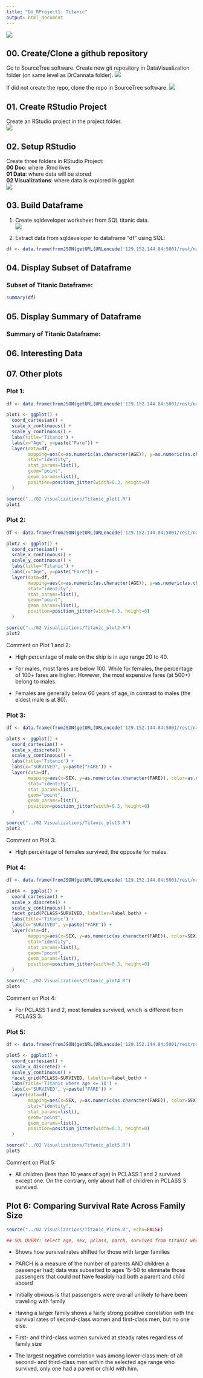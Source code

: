 ```yaml
---
title: "DV_RProject1: Titanic"
output: html_document
---
```

![](./Graphics/I'mflyingscene.png)  

## 00. Create/Clone a github repository
Go to SourceTree software. Create new git repository in DataVisualization folder (on same level as DrCannata folder).
![](./Graphics/creategit00.png)

If did not create the repo, clone the repo in SourceTree software.
![](./Graphics/clonegit00.png)

## 01. Create RStudio Project
Create an RStudio project in the project folder.   
![](./Graphics/createproject01.png)

## 02. Setup RStudio 
 Create three folders in RStudio Project:  
   **00 Doc**: where .Rmd lives  
   **01 Data**: where data will be stored  
   **02 Visualizations**: where data is explored in ggplot  
![](./Graphics/createproject02.png)

## 03. Build Dataframe
1. Create sqldeveloper worksheet from SQL titanic data.  
![](./Graphics/sqldeveloper00.png)  

2. Extract data from sqldeveloper to dataframe "df" using SQL:

```r
df <- data.frame(fromJSON(getURL(URLencode('129.152.144.84:5001/rest/native/?query="select * from titanic"'),httpheader=c(DB='jdbc:oracle:thin:@129.152.144.84:1521/PDBF15DV.usuniversi01134.oraclecloud.internal', USER='cs329e_jht585', PASS='orcl_jht585', MODE='native_mode', MODEL='model', returnDimensions = 'False', returnFor = 'JSON'), verbose = TRUE), ))
```  

## 04. Display Subset of Dataframe

### Subset of Titanic Dataframe:
```r
summary(df)
```  

## 05. Display Summary of Dataframe

### Summary of Titanic Dataframe:

## 06. Interesting Data

## 07. Other plots

### Plot 1:

```r
df <- data.frame(fromJSON(getURL(URLencode('129.152.144.84:5001/rest/native/?query="select * from titanic"'),httpheader=c(DB='jdbc:oracle:thin:@129.152.144.84:1521/PDBF15DV.usuniversi01134.oraclecloud.internal', USER='cs329e_qan74', PASS='orcl_qan74', MODE='native_mode', MODEL='model', returnDimensions = 'False', returnFor = 'JSON'), verbose = TRUE), ))
```

```r
plot1 <- ggplot() + 
  coord_cartesian() + 
  scale_x_continuous() +
  scale_y_continuous() +
  labs(title='Titanic') +
  labs(x="Age", y=paste("Fare")) +
  layer(data=df, 
        mapping=aes(x=as.numeric(as.character(AGE)), y=as.numeric(as.character(FARE)), color=SEX), 
        stat="identity", 
        stat_params=list(), 
        geom="point",
        geom_params=list(), 
        position=position_jitter(width=0.3, height=0)
  )
```

```r
source("../02 Visualizations/Titanic_plot1.R")
plot1
```

### Plot 2:

```r
df <- data.frame(fromJSON(getURL(URLencode('129.152.144.84:5001/rest/native/?query="select * from titanic where sex is not null"'),httpheader=c(DB='jdbc:oracle:thin:@129.152.144.84:1521/PDBF15DV.usuniversi01134.oraclecloud.internal', USER='cs329e_qan74', PASS='orcl_qan74', MODE='native_mode', MODEL='model', returnDimensions = 'False', returnFor = 'JSON'), verbose = TRUE), ))
```

```r
plot2 <- ggplot() + 
  coord_cartesian() + 
  scale_x_continuous() +
  scale_y_continuous() +
  labs(title='Titanic') +
  labs(x="Age", y=paste("Fare")) +
  layer(data=df, 
        mapping=aes(x=as.numeric(as.character(AGE)), y=as.numeric(as.character(FARE)), color=SEX), 
        stat="identity", 
        stat_params=list(), 
        geom="point",
        geom_params=list(), 
        position=position_jitter(width=0.3, height=0)
  )
```

```r
source("../02 Visualizations/Titanic_plot2.R")
plot2
```

Comment on Plot 1 and 2:

- High percentage of male on the ship is in age range 20 to 40.

- For males, most fares are below 100. While for females, the percentage of 100+ fares are higher. However, the most expensive fares (at 500+) belong to males.

- Females are generally below 60 years of age, in contrast to males (the eldest male is at 80).

### Plot 3:

```r
df <- data.frame(fromJSON(getURL(URLencode('129.152.144.84:5001/rest/native/?query="select * from titanic where sex is not null"'),httpheader=c(DB='jdbc:oracle:thin:@129.152.144.84:1521/PDBF15DV.usuniversi01134.oraclecloud.internal', USER='cs329e_qan74', PASS='orcl_qan74', MODE='native_mode', MODEL='model', returnDimensions = 'False', returnFor = 'JSON'), verbose = TRUE), ))
```

```r
plot3 <- ggplot() + 
  coord_cartesian() + 
  scale_x_discrete() +
  scale_y_continuous() +
  labs(title='Titanic') +
  labs(x="SURVIVED", y=paste("FARE")) +
  layer(data=df, 
        mapping=aes(x=SEX, y=as.numeric(as.character(FARE)), color=as.character(SURVIVED)), 
        stat="identity", 
        stat_params=list(), 
        geom="point",
        geom_params=list(), 
        position=position_jitter(width=0.3, height=0)
  )
```

```r
source("../02 Visualizations/Titanic_plot3.R")
plot3
```

Comment on Plot 3:

- High percentage of females survived, the opposite for males.

### Plot 4:

```r
df <- data.frame(fromJSON(getURL(URLencode('129.152.144.84:5001/rest/native/?query="select * from titanic where sex is not null"'),httpheader=c(DB='jdbc:oracle:thin:@129.152.144.84:1521/PDBF15DV.usuniversi01134.oraclecloud.internal', USER='cs329e_qan74', PASS='orcl_qan74', MODE='native_mode', MODEL='model', returnDimensions = 'False', returnFor = 'JSON'), verbose = TRUE), ))
```

```r
plot4 <- ggplot() + 
  coord_cartesian() + 
  scale_x_discrete() +
  scale_y_continuous() +
  facet_grid(PCLASS~SURVIVED, labeller=label_both) +
  labs(title='Titanic') +
  labs(x="SURVIVED", y=paste("FARE")) +
  layer(data=df, 
        mapping=aes(x=SEX, y=as.numeric(as.character(FARE)), color=SEX), 
        stat="identity", 
        stat_params=list(), 
        geom="point",
        geom_params=list(), 
        position=position_jitter(width=0.3, height=0)
  )
```

```r
source("../02 Visualizations/Titanic_plot4.R")
plot4
```

Comment on Plot 4:

- For PCLASS 1 and 2, most females survived, which is different from PCLASS 3.

### Plot 5:

```r
df <- data.frame(fromJSON(getURL(URLencode('129.152.144.84:5001/rest/native/?query="select * from titanic where age <= 10"'),httpheader=c(DB='jdbc:oracle:thin:@129.152.144.84:1521/PDBF15DV.usuniversi01134.oraclecloud.internal', USER='cs329e_qan74', PASS='orcl_qan74', MODE='native_mode', MODEL='model', returnDimensions = 'False', returnFor = 'JSON'), verbose = TRUE), ))
```

```r
plot5 <- ggplot() + 
  coord_cartesian() + 
  scale_x_discrete() +
  scale_y_continuous() +
  facet_grid(PCLASS~SURVIVED, labeller=label_both) +
  labs(title='Titanic where age <= 10') +
  labs(x="SURVIVED", y=paste("FARE")) +
  layer(data=df, 
        mapping=aes(x=SEX, y=as.numeric(as.character(FARE)), color=SEX), 
        stat="identity", 
        stat_params=list(), 
        geom="point",
        geom_params=list(), 
        position=position_jitter(width=0.3, height=0)
  )
```

```r
source("../02 Visualizations/Titanic_plot5.R")
plot5
```

Comment on Plot 5:

- All children (less than 10 years of age) in PCLASS 1 and 2 survived except one. On the contrary, only about half of children in PCLASS 3 survived.


## Plot 6: Comparing Survival Rate Across Family Size

```r
source("../02 Visualizations/Titanic_Plot6.R", echo=FALSE)
```

```r
## SQL QUERY: select age, sex, pclass, parch, survived from titanic where not (age is null or sex is null or pclass is null or parch is null or survived is null) and age < 50 and age > 15
```

- Shows how survival rates shifted for those with larger families

- PARCH is a measure of the number of parents AND children a passenger had; data was subsetted to ages 15-50 to eliminate those passengers that could not have feasibly had both a parent and child aboard

- Initially obvious is that passengers were overall unlikely to have been traveling with family

- Having a larger family shows a fairly strong positive correlation with the survival rates of second-class women and first-class men, but no one else.

- First- and third-class women survived at steady rates regardless of family size

- The largest negative correlation was among lower-class men: of all second- and third-class men within the selected age range who survived, only one had a parent or child with him.

